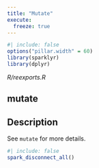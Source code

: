 ```yaml
---
title: "Mutate"
execute:
  freeze: true
---
```


```r
#| include: false
options("pillar.width" = 60)
library(sparklyr) 
library(dplyr)
```

*R/reexports.R*

## mutate

## Description
See `mutate` for more details. 











```r
#| include: false
spark_disconnect_all()
```
